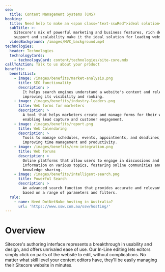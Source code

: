 ```yaml
---
seo:
  title: Content Management Systems (CMS)
booking:
  title: Need help to make an <span class="text-sswRed">ideal solution</span>?
  subTitle: >-
    Sitecore's mix of powerful marketing and business features, rich development
    support and scalability make it the ideal solution for leading websites
  videoBackground: /images/MVC_background.mp4
technologies:
  header: Technologies
  technologyCards:
    - technologyCard: content/technologies/site-core.mdx
callToAction: Talk to us about your product
benefits:
  benefitList:
    - image: /images/benefits/market-analysis.png
      title: SEO functionality
      description: >
        It helps search engines understand a website's content and relevance,
        improving its visibility and ranking.
    - image: /images/benefits/industry-leaders.png
      title: Web forms for marketers
      description: >
        A tool that helps marketers create and manage forms for their websites,
        enabling lead capture and customer engagement.
    - image: /images/benefits/report.png
      title: Web Calendaring
      description: >
        Tools to manage schedules, events, appointments, and deadlines,
        improving time management and productivity.
    - image: /images/benefits/crm-integration.png
      title: Web forums
      description: >
        Online platforms that allow users to engage in discussions and share
        information on various topics, fostering online communities and
        knowledge sharing.
    - image: /images/benefits/intelligent-search.png
      title: Powerful Search
      description: >
        An advanced search function that provides accurate and relevant results,
        based on a range of parameters and filters.
  rule:
    - name: Need DotNetNuke hosting in Australia?
      url: 'https://www.ssw.com.au/ssw/hosting/'
---
```


# **Overview**

Sitecore's authoring interface represents a breakthrough in usability and design, and offers unrivaled ease of use. Our In-Line editing lets editors simply click on parts of the website to edit, without complications. No matter what skill level your content editors have, they'll be easily managing their Sitecore website in minutes.

